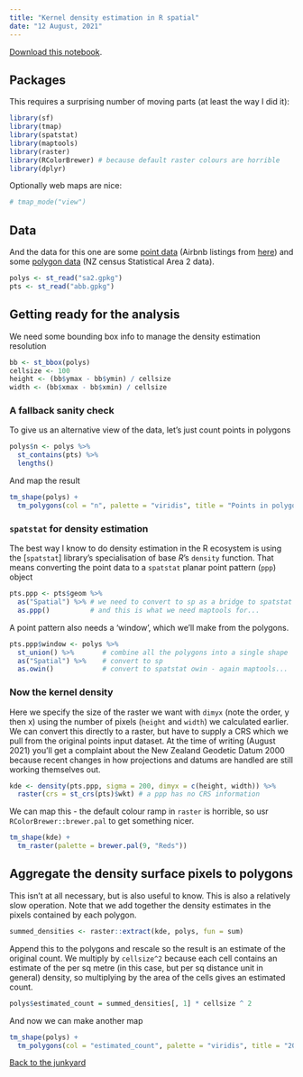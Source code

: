 ```yaml
---
title: "Kernel density estimation in R spatial"
date: "12 August, 2021"
---
```

[Download this notebook](kde.Rmd?raw=true).

## Packages
This requires a surprising number of moving parts (at least the way I did it):
```r
library(sf)
library(tmap)
library(spatstat)
library(maptools)
library(raster)
library(RColorBrewer) # because default raster colours are horrible
library(dplyr)
```

Optionally web maps are nice:
```r
# tmap_mode("view")
```

## Data
And the data for this one are some [point data](abb.gpkg?raw=true) (Airbnb listings from [here](http://insideairbnb.com/new-zealand/)) and some [polygon data](sa2.gpkg?raw=true) (NZ census Statistical Area 2 data).

```r
polys <- st_read("sa2.gpkg")
pts <- st_read("abb.gpkg")
```

## Getting ready for the analysis
We need some bounding box info to manage the density estimation resolution

```r
bb <- st_bbox(polys)
cellsize <- 100
height <- (bb$ymax - bb$ymin) / cellsize
width <- (bb$xmax - bb$xmin) / cellsize
```

### A fallback sanity check
To give us an alternative view of the data, let's just count points in polygons

```r
polys$n <- polys %>%
  st_contains(pts) %>%
  lengths()
```

And map the result

```r
tm_shape(polys) +
  tm_polygons(col = "n", palette = "viridis", title = "Points in polygons")
```

### `spatstat` for density estimation
The best way I know to do density estimation in the R ecosystem is using the [`spatstat`] library's specialisation of base *R*'s `density` function. That means converting the point data to a `spatstat` planar point pattern (`ppp`) object

```r
pts.ppp <- pts$geom %>% 
  as("Spatial") %>% # we need to convert to sp as a bridge to spatstat
  as.ppp()          # and this is what we need maptools for...
```

A point pattern also needs a 'window', which we'll make from the polygons.

```r
pts.ppp$window <- polys %>%
  st_union() %>%       # combine all the polygons into a single shape
  as("Spatial") %>%    # convert to sp
  as.owin()            # convert to spatstat owin - again maptools...
```

### Now the kernel density
Here we specify the size of the raster we want with `dimyx` (note the order, y then x) using the number of pixels (`height` and `width`) we calculated earlier. We can convert this directly to a raster, but have to supply a CRS which we pull from the original points input dataset. At the time of writing (August 2021) you'll get a complaint about the New Zealand Geodetic Datum 2000 because recent changes in how projections and datums are handled are still working themselves out.

```r
kde <- density(pts.ppp, sigma = 200, dimyx = c(height, width)) %>%
  raster(crs = st_crs(pts)$wkt) # a ppp has no CRS information
```

We can map this - the default colour ramp in `raster` is horrible, so usr `RColorBrewer::brewer.pal` to get something nicer.

```r
tm_shape(kde) +
  tm_raster(palette = brewer.pal(9, "Reds"))
```

## Aggregate the density surface pixels to polygons
This isn't at all necessary, but is also useful to know. This is also a relatively slow operation. Note that we add together the density estimates in the pixels contained by each polygon.

```r
summed_densities <- raster::extract(kde, polys, fun = sum)
```

Append this to the polygons and rescale so the result is an estimate of the original count. We multiply by `cellsize^2` because each cell contains an estimate of the per sq metre (in this case, but per sq distance unit in general) density, so multiplying by the area of the cells gives an estimated count.

```r
polys$estimated_count = summed_densities[, 1] * cellsize ^ 2
```

And now we can make another map

```r
tm_shape(polys) + 
  tm_polygons(col = "estimated_count", palette = "viridis", title = "200m KDE estimate")
```

[Back to the junkyard](../r-junkyard)
